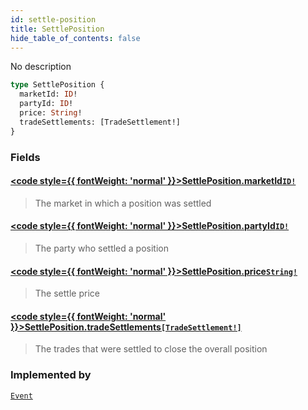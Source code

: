 ```yaml
---
id: settle-position
title: SettlePosition
hide_table_of_contents: false
---
```








No description

```graphql
type SettlePosition {
  marketId: ID!
  partyId: ID!
  price: String!
  tradeSettlements: [TradeSettlement!]
}
```


### Fields

#### [<code style={{ fontWeight: 'normal' }}>SettlePosition.<b>marketId</b></code>](#)<Bullet />[`ID!`](/docs/testnet/graphql/scalars/id) <Badge class="secondary" text="non-null"/> <Badge class="secondary" text="scalar"/>
> The market in which a position was settled
> 

#### [<code style={{ fontWeight: 'normal' }}>SettlePosition.<b>partyId</b></code>](#)<Bullet />[`ID!`](/docs/testnet/graphql/scalars/id) <Badge class="secondary" text="non-null"/> <Badge class="secondary" text="scalar"/>
> The party who settled a position
> 

#### [<code style={{ fontWeight: 'normal' }}>SettlePosition.<b>price</b></code>](#)<Bullet />[`String!`](/docs/testnet/graphql/scalars/string) <Badge class="secondary" text="non-null"/> <Badge class="secondary" text="scalar"/>
> The settle price
> 

#### [<code style={{ fontWeight: 'normal' }}>SettlePosition.<b>tradeSettlements</b></code>](#)<Bullet />[`[TradeSettlement!]`](/docs/testnet/graphql/objects/trade-settlement) <Badge class="secondary" text="list"/> <Badge class="secondary" text="object"/>
> The trades that were settled to close the overall position
> 



### Implemented by

[`Event`](/docs/testnet/graphql/unions/event)  <Badge class="secondary" text="union"/>




